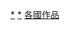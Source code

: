 {{Commonscat|Television programmes by country}}
{{Categories by country|nocat}}

[[Category:各國電視|*]]
[[Category:电视节目|*]]
[[Category:各國作品|]]